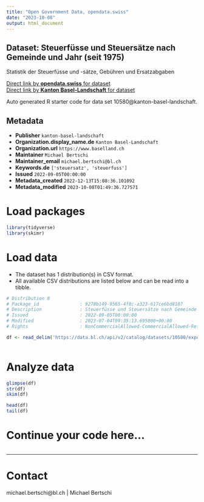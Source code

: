 ```yaml
---
title: "Open Government Data, opendata.swiss"
date: "2023-10-08"
output: html_document
---
```


## Dataset: Steuerfüsse und Steuersätze nach Gemeinde und Jahr (seit 1975)

Statistik der Steuerfüsse und -sätze, Gebühren und Ersatzabgaben

[Direct link by **opendata.swiss** for dataset](https://opendata.swiss/de/dataset/steuerfusse-und-steuersatze-nach-gemeinde-und-jahr-ab-1975)<br>
[Direct link by **Kanton Basel-Landschaft** for dataset](https://data.bl.ch/explore/dataset/10580/)

Auto generated R starter code for data set 10580@kanton-basel-landschaft.

## Metadata

- **Publisher** `kanton-basel-landschaft`
- **Organization.display_name.de** `Kanton Basel-Landschaft`
- **Organization.url** `https://www.baselland.ch`
- **Maintainer** `Michael Bertschi`
- **Maintainer_email** `michael.bertschi@bl.ch`
- **Keywords.de** `['steuersatz', 'steuerfuss']`
- **Issued** `2022-09-05T00:00:00`
- **Metadata_created** `2022-12-13T15:08:36.101092`
- **Metadata_modified** `2023-10-08T01:49:36.727571`


# Load packages

```r

library(tidyverse)
library(skimr)

```

# Load data

-   The dataset has 1 distribution(s) in CSV format.
-   All available CSV distributions are listed below and can be read into a tibble.

```r

# Distribution 0
# Package_id               : 9278b149-9565-4f8c-a323-617ce6bd8107
# Description              : Steuerfüsse und Steuersätze nach Gemeinde und Jahr (seit 1975) (csv)
# Issued                   : 2022-09-05T00:00:00
# Modified                 : 2023-07-04T09:35:13.695000+00:00
# Rights                   : NonCommercialAllowed-CommercialAllowed-ReferenceRequired

df <- read_delim('https://data.bl.ch/api/v2/catalog/datasets/10580/exports/csv')



```

# Analyze data

```r

glimpse(df)
str(df)
skim(df)

head(df)
tail(df)

```

# Continue your code here...

```r

```

------------------------------------------------------------------------

# Contact

michael.bertschi@bl.ch | Michael Bertschi
